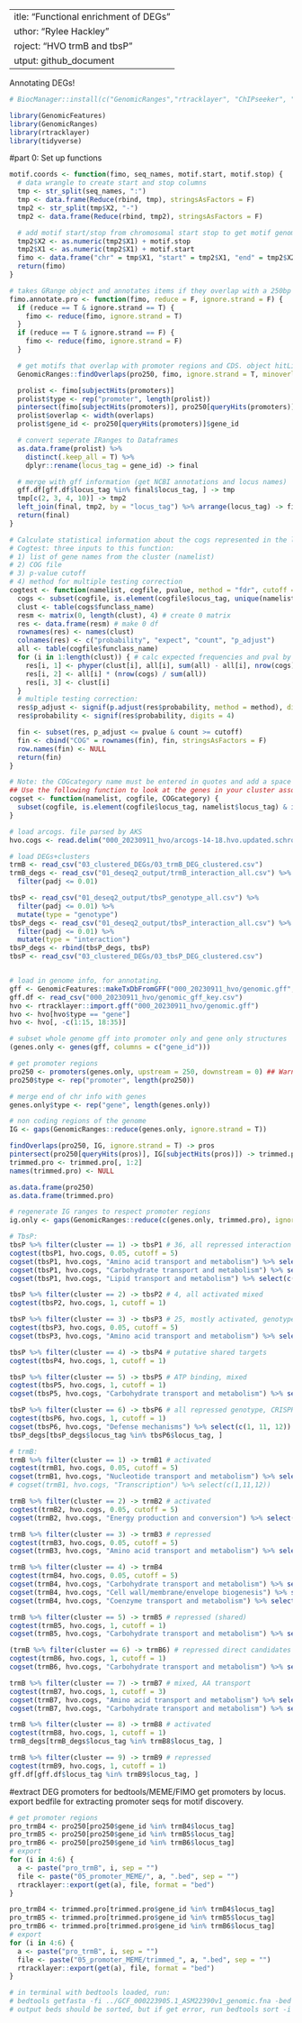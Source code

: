  ---
title: "Functional enrichment of DEGs"
author: "Rylee Hackley"
project: "HVO trmB and tbsP"
output: github_document
---

Annotating DEGs!
```{r}
# BiocManager::install(c("GenomicRanges","rtracklayer", "ChIPseeker", "IRanges"))
```

```{r}
library(GenomicFeatures)
library(GenomicRanges)
library(rtracklayer)
library(tidyverse)
```

#part 0: Set up functions
```{r}
motif.coords <- function(fimo, seq_names, motif.start, motif.stop) {
  # data wrangle to create start and stop columns
  tmp <- str_split(seq_names, ":")
  tmp <- data.frame(Reduce(rbind, tmp), stringsAsFactors = F)
  tmp2 <- str_split(tmp$X2, "-")
  tmp2 <- data.frame(Reduce(rbind, tmp2), stringsAsFactors = F)

  # add motif start/stop from chromosomal start stop to get motif genomic location
  tmp2$X2 <- as.numeric(tmp2$X1) + motif.stop
  tmp2$X1 <- as.numeric(tmp2$X1) + motif.start
  fimo <- data.frame("chr" = tmp$X1, "start" = tmp2$X1, "end" = tmp2$X2, fimo[, -c(2, 3, 4)], stringsAsFactors = F)
  return(fimo)
}

# takes GRange object and annotates items if they overlap with a 250bp promoter or CDS of loaded genome. genome names are hard coded currently.
fimo.annotate.pro <- function(fimo, reduce = F, ignore.strand = F) {
  if (reduce == T & ignore.strand == T) {
    fimo <- reduce(fimo, ignore.strand = T)
  }
  if (reduce == T & ignore.strand == F) {
    fimo <- reduce(fimo, ignore.strand = F)
  }

  # get motifs that overlap with promoter regions and CDS. object hitList
  GenomicRanges::findOverlaps(pro250, fimo, ignore.strand = T, minoverlap = 1) -> promoters

  prolist <- fimo[subjectHits(promoters)]
  prolist$type <- rep("promoter", length(prolist))
  pintersect(fimo[subjectHits(promoters)], pro250[queryHits(promoters)]) -> overlaps
  prolist$overlap <- width(overlaps)
  prolist$gene_id <- pro250[queryHits(promoters)]$gene_id

  # convert seperate IRanges to Dataframes
  as.data.frame(prolist) %>%
    distinct(.keep_all = T) %>%
    dplyr::rename(locus_tag = gene_id) -> final

  # merge with gff information (get NCBI annotations and locus names)
  gff.df[gff.df$locus_tag %in% final$locus_tag, ] -> tmp
  tmp[c(2, 3, 4, 10)] -> tmp2
  left_join(final, tmp2, by = "locus_tag") %>% arrange(locus_tag) -> final
  return(final)
}

# Calculate statistical information about the cogs represented in the list of genes using the function below.
# Cogtest: three inputs to this function:
# 1) list of gene names from the cluster (namelist)
# 2) COG file
# 3) p-value cutoff
# 4) method for multiple testing correction
cogtest <- function(namelist, cogfile, pvalue, method = "fdr", cutoff = 5) {
  cogs <- subset(cogfile, is.element(cogfile$locus_tag, unique(namelist$locus_tag)) == TRUE)
  clust <- table(cogs$funclass_name)
  resm <- matrix(0, length(clust), 4) # create 0 matrix
  res <- data.frame(resm) # make 0 df
  rownames(res) <- names(clust)
  colnames(res) <- c("probability", "expect", "count", "p_adjust")
  all <- table(cogfile$funclass_name)
  for (i in 1:length(clust)) { # calc expected frequencies and pval by hypergeo and append to DF
    res[i, 1] <- phyper(clust[i], all[i], sum(all) - all[i], nrow(cogs), lower.tail = F)
    res[i, 2] <- all[i] * (nrow(cogs) / sum(all))
    res[i, 3] <- clust[i]
  }
  # multiple testing correction:
  res$p_adjust <- signif(p.adjust(res$probability, method = method), digits = 4)
  res$probability <- signif(res$probability, digits = 4)

  fin <- subset(res, p_adjust <= pvalue & count >= cutoff)
  fin <- cbind("COG" = rownames(fin), fin, stringsAsFactors = F)
  row.names(fin) <- NULL
  return(fin)
}

# Note: the COGcategory name must be entered in quotes and add a space to the end of the category name of interest, e.g. 'transport '
## Use the following function to look at the genes in your cluster associated with a particular COG
cogset <- function(namelist, cogfile, COGcategory) {
  subset(cogfile, is.element(cogfile$locus_tag, namelist$locus_tag) & is.element(cogfile$funclass_name, COGcategory) == TRUE)
}
```

```{r, message=F}
# load arcogs. file parsed by AKS
hvo.cogs <- read.delim("000_20230911_hvo/arcogs-14-18.hvo.updated.schronheit.txt", sep = "\t")

# load DEGs+clusters
trmB <- read_csv("03_clustered_DEGs/03_trmB_DEG_clustered.csv")
trmB_degs <- read_csv("01_deseq2_output/trmB_interaction_all.csv") %>%
  filter(padj <= 0.01)

tbsP <- read_csv("01_deseq2_output/tbsP_genotype_all.csv") %>%
  filter(padj <= 0.01) %>%
  mutate(type = "genotype")
tbsP_degs <- read_csv("01_deseq2_output/tbsP_interaction_all.csv") %>%
  filter(padj <= 0.01) %>%
  mutate(type = "interaction")
tbsP_degs <- rbind(tbsP_degs, tbsP)
tbsP <- read_csv("03_clustered_DEGs/03_tbsP_DEG_clustered.csv")


# load in genome info, for annotating.
gff <- GenomicFeatures::makeTxDbFromGFF("000_20230911_hvo/genomic.gff", format = "gff")
gff.df <- read_csv("000_20230911_hvo/genomic_gff_key.csv")
hvo <- rtracklayer::import.gff("000_20230911_hvo/genomic.gff")
hvo <- hvo[hvo$type == "gene"]
hvo <- hvo[, -c(1:15, 18:35)]

# subset whole genome gff into promoter only and gene only structures
(genes.only <- genes(gff, columns = c("gene_id")))

# get promoter regions
pro250 <- promoters(genes.only, upstream = 250, downstream = 0) ## Warning: this encroaches on nearby CDS
pro250$type <- rep("promoter", length(pro250))

# merge end of chr info with genes
genes.only$type <- rep("gene", length(genes.only))

# non coding regions of the genome
IG <- gaps(GenomicRanges::reduce(genes.only, ignore.strand = T))

findOverlaps(pro250, IG, ignore.strand = T) -> pros
pintersect(pro250[queryHits(pros)], IG[subjectHits(pros)]) -> trimmed.pro
trimmed.pro <- trimmed.pro[, 1:2]
names(trimmed.pro) <- NULL

as.data.frame(pro250)
as.data.frame(trimmed.pro)

# regenerate IG ranges to respect promoter regions
ig.only <- gaps(GenomicRanges::reduce(c(genes.only, trimmed.pro), ignore.strand = T))
```

```{r}
# TbsP:
tbsP %>% filter(cluster == 1) -> tbsP1 # 36, all repressed interaction
cogtest(tbsP1, hvo.cogs, 0.05, cutoff = 5)
cogset(tbsP1, hvo.cogs, "Amino acid transport and metabolism") %>% select(c(1, 11, 12))
cogset(tbsP1, hvo.cogs, "Carbohydrate transport and metabolism") %>% select(c(1, 11, 12))
cogset(tbsP1, hvo.cogs, "Lipid transport and metabolism") %>% select(c(1, 11, 12))

tbsP %>% filter(cluster == 2) -> tbsP2 # 4, all activated mixed
cogtest(tbsP2, hvo.cogs, 1, cutoff = 1)

tbsP %>% filter(cluster == 3) -> tbsP3 # 25, mostly activated, genotype
cogtest(tbsP3, hvo.cogs, 0.05, cutoff = 5)
cogset(tbsP3, hvo.cogs, "Amino acid transport and metabolism") %>% select(c(1, 11, 12))

tbsP %>% filter(cluster == 4) -> tbsP4 # putative shared targets
cogtest(tbsP4, hvo.cogs, 1, cutoff = 1)

tbsP %>% filter(cluster == 5) -> tbsP5 # ATP binding, mixed
cogtest(tbsP5, hvo.cogs, 1, cutoff = 1)
cogset(tbsP5, hvo.cogs, "Carbohydrate transport and metabolism") %>% select(c(1, 11, 12))

tbsP %>% filter(cluster == 6) -> tbsP6 # all repressed genotype, CRISPR
cogtest(tbsP6, hvo.cogs, 1, cutoff = 1)
cogset(tbsP6, hvo.cogs, "Defense mechanisms") %>% select(c(1, 11, 12))
tbsP_degs[tbsP_degs$locus_tag %in% tbsP6$locus_tag, ]
```

```{r}
# trmB:
trmB %>% filter(cluster == 1) -> trmB1 # activated
cogtest(trmB1, hvo.cogs, 0.05, cutoff = 5)
cogset(trmB1, hvo.cogs, "Nucleotide transport and metabolism") %>% select(c(1, 11, 12))
# cogset(trmB1, hvo.cogs, "Transcription") %>% select(c(1,11,12))

trmB %>% filter(cluster == 2) -> trmB2 # activated
cogtest(trmB2, hvo.cogs, 0.05, cutoff = 5)
cogset(trmB2, hvo.cogs, "Energy production and conversion") %>% select(c(1, 11, 12)) # NADH dehydrogenase, ATP synthase

trmB %>% filter(cluster == 3) -> trmB3 # repressed
cogtest(trmB3, hvo.cogs, 0.05, cutoff = 5)
cogset(trmB3, hvo.cogs, "Amino acid transport and metabolism") %>% select(c(1, 11, 12))

trmB %>% filter(cluster == 4) -> trmB4
cogtest(trmB4, hvo.cogs, 0.05, cutoff = 5)
cogset(trmB4, hvo.cogs, "Carbohydrate transport and metabolism") %>% select(c(1, 11, 12))
cogset(trmB4, hvo.cogs, "Cell wall/membrane/envelope biogenesis") %>% select(c(1, 11, 12))
cogset(trmB4, hvo.cogs, "Coenzyme transport and metabolism") %>% select(c(1, 11, 12))

trmB %>% filter(cluster == 5) -> trmB5 # repressed (shared)
cogtest(trmB5, hvo.cogs, 1, cutoff = 1)
cogset(trmB5, hvo.cogs, "Carbohydrate transport and metabolism") %>% select(c(1, 11, 12))

(trmB %>% filter(cluster == 6) -> trmB6) # repressed direct candidates (gapI, KDGA, pepC, gdh, sugar transport)
cogtest(trmB6, hvo.cogs, 1, cutoff = 1)
cogset(trmB6, hvo.cogs, "Carbohydrate transport and metabolism") %>% select(c(1, 11, 12))

trmB %>% filter(cluster == 7) -> trmB7 # mixed, AA transport
cogtest(trmB7, hvo.cogs, 1, cutoff = 3)
cogset(trmB7, hvo.cogs, "Amino acid transport and metabolism") %>% select(c(1, 11, 12))
cogset(trmB7, hvo.cogs, "Carbohydrate transport and metabolism") %>% select(c(1, 11, 12))

trmB %>% filter(cluster == 8) -> trmB8 # activated
cogtest(trmB8, hvo.cogs, 1, cutoff = 1)
trmB_degs[trmB_degs$locus_tag %in% trmB8$locus_tag, ]

trmB %>% filter(cluster == 9) -> trmB9 # repressed
cogtest(trmB9, hvo.cogs, 1, cutoff = 1)
gff.df[gff.df$locus_tag %in% trmB9$locus_tag, ]
```

#extract DEG promoters for bedtools/MEME/FIMO
get promoters by locus. export bedfile for extracting promoter seqs for motif discovery.
```{r}
# get promoter regions
pro_trmB4 <- pro250[pro250$gene_id %in% trmB4$locus_tag]
pro_trmB5 <- pro250[pro250$gene_id %in% trmB5$locus_tag]
pro_trmB6 <- pro250[pro250$gene_id %in% trmB6$locus_tag]
# export
for (i in 4:6) {
  a <- paste("pro_trmB", i, sep = "")
  file <- paste("05_promoter_MEME/", a, ".bed", sep = "")
  rtracklayer::export(get(a), file, format = "bed")
}

pro_trmB4 <- trimmed.pro[trimmed.pro$gene_id %in% trmB4$locus_tag]
pro_trmB5 <- trimmed.pro[trimmed.pro$gene_id %in% trmB5$locus_tag]
pro_trmB6 <- trimmed.pro[trimmed.pro$gene_id %in% trmB6$locus_tag]
# export
for (i in 4:6) {
  a <- paste("pro_trmB", i, sep = "")
  file <- paste("05_promoter_MEME/trimmed_", a, ".bed", sep = "")
  rtracklayer::export(get(a), file, format = "bed")
}

# in terminal with bedtools loaded, run:
# bedtools getfasta -fi ../GCF_000223905.1_ASM22390v1_genomic.fna -bed promoters.bed > promoter_seqs.fna
# output beds should be sorted, but if get error, run bedtools sort -i <BED>
```
